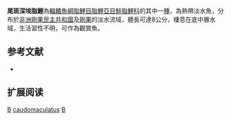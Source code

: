 {{Speciesbox 
| genus = Bathyaethiops
| species = caudomaculatus
| status = LC
| status_system = IUCN3.1
| authority =  [[Pellegrin|Pellegrin]], 1925
| synonyms = *''Micralestes caudomaculatus''<br /><small>Pellegrin, 1925</small>
*''Alestopetersius caudomaculatus''<br /><small>Pellegrin, 1925</small>
*''Hemigrammalestes caudomaculatus''<br /><small>Pellegrin, 1925</small>
*''Phenacogrammus caudomaculatus''<br /><small>Pellegrin, 1925</small>
}}
'''尾斑深埃脂鯉'''為[[輻鰭魚綱|輻鰭魚綱]][[脂鯉目|脂鯉目]][[脂鯉亞目|脂鯉亞目]][[鮭脂鯉科|鮭脂鯉科]]的其中一[[種|種]]，為熱帶淡水魚，分布於[[非洲|非洲]][[剛果民主共和國|剛果民主共和國]]及[[剛果|剛果]]的淡水流域，體長可達8公分，棲息在底中層水域，生活習性不明，可作為觀賞魚。

==参考文献==
{{refbegin}}
*{{FishBase_species|genus=Bathyaethiops|species=caudomaculatus|year=2014|month=1}}
{{refend}}

== 扩展阅读 ==
{{refbegin}}
{{wikispecies-inline|Bathyaethiops caudomaculatus|尾斑深埃脂鯉}}
{{refend}}

{{Taxonbar|from=Q8244819}}

[[Category:觀賞魚|B]]
[[Category:深埃脂鯉屬|caudomaculatus]]
[[Category:1925年描述的鱼类|B]]

{{魚類小作品}}